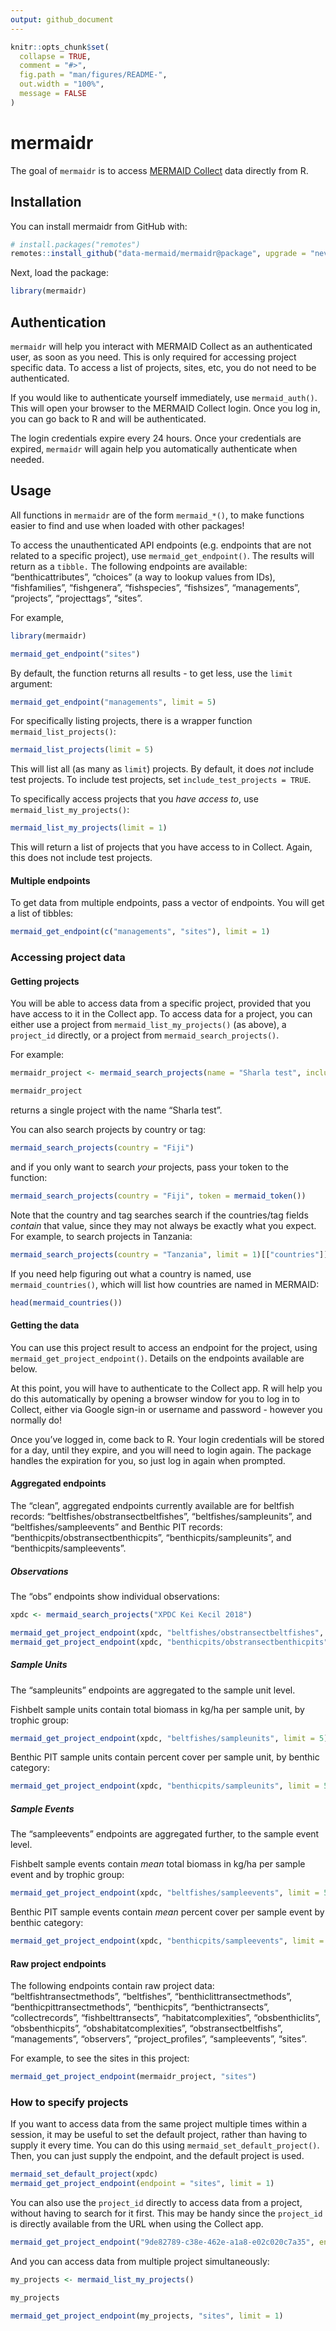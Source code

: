 ```yaml
---
output: github_document
---
```


<!-- README.md is generated from README.Rmd. Please edit that file -->

```r
knitr::opts_chunk$set(
  collapse = TRUE,
  comment = "#>",
  fig.path = "man/figures/README-",
  out.width = "100%",
  message = FALSE
)
```
# mermaidr

<!-- badges: start -->
<!-- badges: end -->

The goal of `mermaidr` is to access [MERMAID Collect](https://collect.datamermaid.org/) data directly from R.

## Installation

You can install mermaidr from GitHub with:

``` r
# install.packages("remotes")
remotes::install_github("data-mermaid/mermaidr@package", upgrade = "never")
```

Next, load the package:

```r
library(mermaidr)
```

## Authentication

`mermaidr` will help you interact with MERMAID Collect as an authenticated user, as soon as you need. This is only required for accessing project specific data. To access a list of projects, sites, etc, you do not need to be authenticated.

If you would like to authenticate yourself immediately, use `mermaid_auth()`. This will open your browser to the MERMAID Collect login. Once you log in, you can go back to R and will be authenticated.

The login credentials expire every 24 hours. Once your credentials are expired, `mermaidr` will again help you automatically authenticate when needed.

## Usage

All functions in `mermaidr` are of the form `mermaid_*()`, to make functions easier to find and use when loaded with other packages!

To access the unauthenticated API endpoints (e.g. endpoints that are not related to a specific project), use `mermaid_get_endpoint()`. The results will return as a `tibble.` The following endpoints are available: "benthicattributes", "choices" (a way to lookup values from IDs),  "fishfamilies", "fishgenera", "fishspecies", "fishsizes", "managements", "projects", "projecttags", "sites".

For example,

```r
library(mermaidr)

mermaid_get_endpoint("sites")
```

By default, the function returns all results - to get less, use the `limit` argument:

```r
mermaid_get_endpoint("managements", limit = 5)
```

For specifically listing projects, there is a wrapper function `mermaid_list_projects()`:

```r
mermaid_list_projects(limit = 5)
```

This will list all (as many as `limit`) projects. By default, it does *not* include test projects. To include test projects, set `include_test_projects = TRUE`.

To specifically access projects that you *have access to*, use `mermaid_list_my_projects()`:

```r
mermaid_list_my_projects(limit = 1)
```

This will return a list of projects that you have access to in Collect. Again, this does not include test projects.

#### Multiple endpoints

To get data from multiple endpoints, pass a vector of endpoints. You will get a list of tibbles:

```r
mermaid_get_endpoint(c("managements", "sites"), limit = 1)
```

### Accessing project data

#### Getting projects

You will be able to access data from a specific project, provided that you have access to it in the Collect app. To access data for a project, you can either use a project from `mermaid_list_my_projects()` (as above), a `project_id` directly, or a project from `mermaid_search_projects()`. 

For example:

```r
mermaidr_project <- mermaid_search_projects(name = "Sharla test", include_test_projects = TRUE)

mermaidr_project
```

returns a single project with the name "Sharla test".

You can also search projects by country or tag:

```r
mermaid_search_projects(country = "Fiji")
```

and if you only want to search *your* projects, pass your token to the function:

```r
mermaid_search_projects(country = "Fiji", token = mermaid_token())
```

Note that the country and tag searches search if the countries/tag fields *contain* that value, since they may not always be exactly what you expect. For example, to search projects in Tanzania:

```r
mermaid_search_projects(country = "Tanzania", limit = 1)[["countries"]]
```

If you need help figuring out what a country is named, use `mermaid_countries()`, which will list how countries are named in MERMAID:

```r
head(mermaid_countries())
```

#### Getting the data

You can use this project result to access an endpoint for the project, using `mermaid_get_project_endpoint()`. Details on the endpoints available are below.

At this point, you will have to authenticate to the Collect app. R will help you do this automatically by opening a browser window for you to log in to Collect, either via Google sign-in or username and password - however you normally do!

Once you've logged in, come back to R. Your login credentials will be stored for a day, until they expire, and you will need to login again. The package handles the expiration for you, so just log in again when prompted.

#### Aggregated endpoints

The "clean", aggregated endpoints currently available are for beltfish records: "beltfishes/obstransectbeltfishes", "beltfishes/sampleunits", and "beltfishes/sampleevents" and Benthic PIT records: "benthicpits/obstransectbenthicpits", "benthicpits/sampleunits", and "benthicpits/sampleevents".

##### Observations

The "obs" endpoints show individual observations:

```r
xpdc <- mermaid_search_projects("XPDC Kei Kecil 2018")

mermaid_get_project_endpoint(xpdc, "beltfishes/obstransectbeltfishes", limit = 5)
mermaid_get_project_endpoint(xpdc, "benthicpits/obstransectbenthicpits", limit = 5)
```

##### Sample Units

The "sampleunits" endpoints are aggregated to the sample unit level. 

Fishbelt sample units contain total biomass in kg/ha per sample unit, by trophic group:

```r
mermaid_get_project_endpoint(xpdc, "beltfishes/sampleunits", limit = 5)
```

Benthic PIT sample units contain percent cover per sample unit, by benthic category:

```r
mermaid_get_project_endpoint(xpdc, "benthicpits/sampleunits", limit = 5)
```

##### Sample Events

The "sampleevents" endpoints are aggregated further, to the sample event level. 

Fishbelt sample events contain *mean* total biomass in kg/ha per sample event and by trophic group:

```r
mermaid_get_project_endpoint(xpdc, "beltfishes/sampleevents", limit = 5)
```

Benthic PIT sample events contain *mean* percent cover per sample event by benthic category:

```r
mermaid_get_project_endpoint(xpdc, "benthicpits/sampleevents", limit = 5)
```

#### Raw project endpoints

The following endpoints contain raw project data: "beltfishtransectmethods", "beltfishes", "benthiclittransectmethods", "benthicpittransectmethods", "benthicpits", "benthictransects", "collectrecords", "fishbelttransects", "habitatcomplexities", "obsbenthiclits", "obsbenthicpits", "obshabitatcomplexities", "obstransectbeltfishs", "managements", "observers", "project_profiles", "sampleevents", "sites".

For example, to see the sites in this project:

```r
mermaid_get_project_endpoint(mermaidr_project, "sites")
```

### How to specify projects

If you want to access data from the same project multiple times within a session, it may be useful to set the default project, rather than having to supply it every time. You can do this using `mermaid_set_default_project()`. Then, you can just supply the endpoint, and the default project is used.

```r
mermaid_set_default_project(xpdc)
mermaid_get_project_endpoint(endpoint = "sites", limit = 1)
```

You can also use the `project_id` directly to access data from a project, without having to search for it first. This may be handy since the `project_id` is directly available from the URL when using the Collect app.

```r
mermaid_get_project_endpoint("9de82789-c38e-462e-a1a8-e02c020c7a35", endpoint = "managements", limit = 1)
```

And you can access data from multiple project simultaneously:

```r
my_projects <- mermaid_list_my_projects()

my_projects

mermaid_get_project_endpoint(my_projects, "sites", limit = 1)
```
